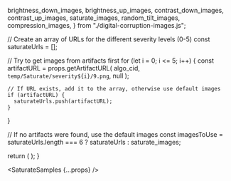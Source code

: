 
  brightness_down_images,
  brightness_up_images,
  contrast_down_images,
  contrast_up_images,
  saturate_images,
  random_tilt_images,
  compression_images,
} from "./digital-corruption-images.js";

  // Create an array of URLs for the different severity levels (0-5)
  const saturateUrls = [];
  
  // Try to get images from artifacts first
  for (let i = 0; i <= 5; i++) {
    const artifactURL = props.getArtifactURL(
      algo_cid,
      `temp/Saturate/severity${i}/9.png`,
      null
    );
    
    // If URL exists, add it to the array, otherwise use default images
    if (artifactURL) {
      saturateUrls.push(artifactURL);
    }
  }
  
  // If no artifacts were found, use the default images
  const imagesToUse = saturateUrls.length === 6 ? saturateUrls : saturate_images;

  return (
    <DisplayImages
      id={props.id}
      images={imagesToUse}
      data={props.getResults(algo_cid).results}
      corruption_index={4}
      corruption_name="Digital: Saturate"
    />
  );
}

<SaturateSamples {...props} />
